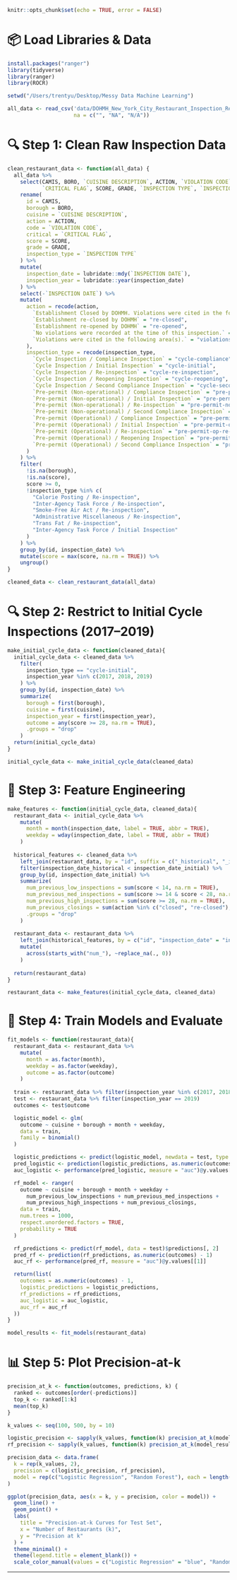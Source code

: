 
```r
knitr::opts_chunk$set(echo = TRUE, error = FALSE)
```

# 📦 Load Libraries & Data
```r
install.packages("ranger")
library(tidyverse)
library(ranger)
library(ROCR)

setwd("/Users/trentyu/Desktop/Messy Data Machine Learning")

all_data <- read_csv('data/DOHMH_New_York_City_Restaurant_Inspection_Results.csv',
                     na = c("", "NA", "N/A"))
```

# 🔍 Step 1: Clean Raw Inspection Data
```r
clean_restaurant_data <- function(all_data) {
  all_data %>%
    select(CAMIS, BORO, `CUISINE DESCRIPTION`, ACTION, `VIOLATION CODE`, 
           `CRITICAL FLAG`, SCORE, GRADE, `INSPECTION TYPE`, `INSPECTION DATE`) %>%
    rename(
      id = CAMIS,
      borough = BORO,
      cuisine = `CUISINE DESCRIPTION`,
      action = ACTION,
      code = `VIOLATION CODE`,
      critical = `CRITICAL FLAG`,
      score = SCORE,
      grade = GRADE,
      inspection_type = `INSPECTION TYPE`
    ) %>%
    mutate(
      inspection_date = lubridate::mdy(`INSPECTION DATE`),
      inspection_year = lubridate::year(inspection_date)
    ) %>%
    select(-`INSPECTION DATE`) %>%
    mutate(
      action = recode(action, 
        `Establishment Closed by DOHMH. Violations were cited in the following area(s) and those requiring immediate action were addressed.` = "closed",
        `Establishment re-closed by DOHMH` = "re-closed",
        `Establishment re-opened by DOHMH` = "re-opened",
        `No violations were recorded at the time of this inspection.` = "no violations",
        `Violations were cited in the following area(s).` = "violations"
      ),
      inspection_type = recode(inspection_type,
        `Cycle Inspection / Compliance Inspection` = "cycle-compliance",
        `Cycle Inspection / Initial Inspection` = "cycle-initial",
        `Cycle Inspection / Re-inspection` = "cycle-re-inspection",
        `Cycle Inspection / Reopening Inspection` = "cycle-reopening",
        `Cycle Inspection / Second Compliance Inspection` = "cycle-second-compliance",
        `Pre-permit (Non-operational) / Compliance Inspection` = "pre-permit-nonop-compliance",
        `Pre-permit (Non-operational) / Initial Inspection` = "pre-permit-nonop-initial",
        `Pre-permit (Non-operational) / Re-inspection` = "pre-permit-nonop-re-inspection",
        `Pre-permit (Non-operational) / Second Compliance Inspection` = "pre-permit-nonop-second-compliance",
        `Pre-permit (Operational) / Compliance Inspection` = "pre-permit-op-compliance",
        `Pre-permit (Operational) / Initial Inspection` = "pre-permit-op-initial",
        `Pre-permit (Operational) / Re-inspection` = "pre-permit-op-re-inspection",
        `Pre-permit (Operational) / Reopening Inspection` = "pre-permit-op-reopening",
        `Pre-permit (Operational) / Second Compliance Inspection` = "pre-permit-op-second-compliance"
      )
    ) %>%
    filter(
      !is.na(borough),
      !is.na(score),
      score >= 0,
      !inspection_type %in% c(
        "Calorie Posting / Re-inspection",
        "Inter-Agency Task Force / Re-inspection",
        "Smoke-Free Air Act / Re-inspection",
        "Administrative Miscellaneous / Re-inspection",
        "Trans Fat / Re-inspection",
        "Inter-Agency Task Force / Initial Inspection"
      )
    ) %>%
    group_by(id, inspection_date) %>%
    mutate(score = max(score, na.rm = TRUE)) %>%
    ungroup()
}

cleaned_data <- clean_restaurant_data(all_data)
```

# 🔍 Step 2: Restrict to Initial Cycle Inspections (2017–2019)
```r
make_initial_cycle_data <- function(cleaned_data){
  initial_cycle_data <- cleaned_data %>%
    filter(
      inspection_type == "cycle-initial",
      inspection_year %in% c(2017, 2018, 2019)
    ) %>%
    group_by(id, inspection_date) %>%
    summarize(
      borough = first(borough),
      cuisine = first(cuisine),
      inspection_year = first(inspection_year),
      outcome = any(score >= 28, na.rm = TRUE), 
      .groups = "drop"
    )
  return(initial_cycle_data)
}

initial_cycle_data <- make_initial_cycle_data(cleaned_data)
```

# 🧠 Step 3: Feature Engineering
```r
make_features <- function(initial_cycle_data, cleaned_data){
  restaurant_data <- initial_cycle_data %>%
    mutate(
      month = month(inspection_date, label = TRUE, abbr = TRUE),
      weekday = wday(inspection_date, label = TRUE, abbr = TRUE)
    )
  
  historical_features <- cleaned_data %>%
    left_join(restaurant_data, by = "id", suffix = c("_historical", "_initial")) %>%
    filter(inspection_date_historical < inspection_date_initial) %>%
    group_by(id, inspection_date_initial) %>%
    summarize(
      num_previous_low_inspections = sum(score < 14, na.rm = TRUE),
      num_previous_med_inspections = sum(score >= 14 & score < 28, na.rm = TRUE),
      num_previous_high_inspections = sum(score >= 28, na.rm = TRUE),
      num_previous_closings = sum(action %in% c("closed", "re-closed"), na.rm = TRUE),
      .groups = "drop"
    )
  
  restaurant_data <- restaurant_data %>%
    left_join(historical_features, by = c("id", "inspection_date" = "inspection_date_initial")) %>%
    mutate(
      across(starts_with("num_"), ~replace_na(., 0))
    )
  
  return(restaurant_data)
}

restaurant_data <- make_features(initial_cycle_data, cleaned_data)
```

# 🤖 Step 4: Train Models and Evaluate
```r
fit_models <- function(restaurant_data){
  restaurant_data <- restaurant_data %>%
    mutate(
      month = as.factor(month),
      weekday = as.factor(weekday),
      outcome = as.factor(outcome)
    )
  
  train <- restaurant_data %>% filter(inspection_year %in% c(2017, 2018))
  test <- restaurant_data %>% filter(inspection_year == 2019)
  outcomes <- test$outcome

  logistic_model <- glm(
    outcome ~ cuisine + borough + month + weekday,
    data = train,
    family = binomial()
  )

  logistic_predictions <- predict(logistic_model, newdata = test, type = "response")
  pred_logistic <- prediction(logistic_predictions, as.numeric(outcomes) - 1)
  auc_logistic <- performance(pred_logistic, measure = "auc")@y.values[[1]]

  rf_model <- ranger(
    outcome ~ cuisine + borough + month + weekday + 
      num_previous_low_inspections + num_previous_med_inspections +
      num_previous_high_inspections + num_previous_closings,
    data = train,
    num.trees = 1000,
    respect.unordered.factors = TRUE,
    probability = TRUE
  )

  rf_predictions <- predict(rf_model, data = test)$predictions[, 2]
  pred_rf <- prediction(rf_predictions, as.numeric(outcomes) - 1)
  auc_rf <- performance(pred_rf, measure = "auc")@y.values[[1]]

  return(list(
    outcomes = as.numeric(outcomes) - 1,
    logistic_predictions = logistic_predictions,
    rf_predictions = rf_predictions,
    auc_logistic = auc_logistic,
    auc_rf = auc_rf
  ))
}

model_results <- fit_models(restaurant_data)
```

# 📊 Step 5: Plot Precision-at-k
```r
precision_at_k <- function(outcomes, predictions, k) {
  ranked <- outcomes[order(-predictions)] 
  top_k <- ranked[1:k]  
  mean(top_k)  
}

k_values <- seq(100, 500, by = 10)

logistic_precision <- sapply(k_values, function(k) precision_at_k(model_results$outcomes, model_results$logistic_predictions, k))
rf_precision <- sapply(k_values, function(k) precision_at_k(model_results$outcomes, model_results$rf_predictions, k))

precision_data <- data.frame(
  k = rep(k_values, 2),
  precision = c(logistic_precision, rf_precision),
  model = rep(c("Logistic Regression", "Random Forest"), each = length(k_values))
)

ggplot(precision_data, aes(x = k, y = precision, color = model)) +
  geom_line() +
  geom_point() +
  labs(
    title = "Precision-at-k Curves for Test Set",
    x = "Number of Restaurants (k)",
    y = "Precision at k"
  ) +
  theme_minimal() +
  theme(legend.title = element_blank()) +
  scale_color_manual(values = c("Logistic Regression" = "blue", "Random Forest" = "red"))
```

---

